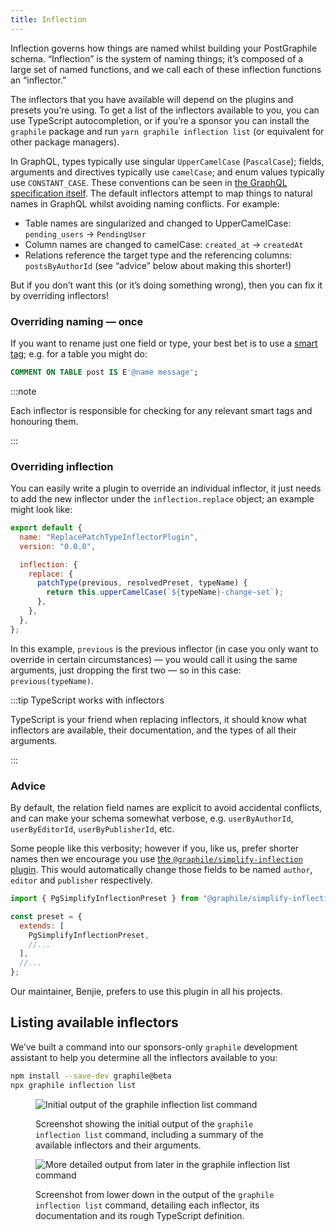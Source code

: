 ```yaml
---
title: Inflection
---
```



Inflection governs how things are named whilst building your PostGraphile
schema. “Inflection” is the system of naming things; it’s composed of a large
set of named functions, and we call each of these inflection functions an
“inflector.”

The inflectors that you have available will depend on the plugins and presets
you’re using. To get a list of the inflectors available to you, you can use
TypeScript autocompletion, or if you’re a sponsor you can install the <Spon />`graphile`
package and run `yarn graphile inflection list` (or equivalent for
other package managers).

In GraphQL, types typically use singular `UpperCamelCase` (`PascalCase`);
fields, arguments and directives typically use `camelCase`; and enum values
typically use `CONSTANT_CASE`. These conventions can be seen in [the GraphQL
specification itself](https://spec.graphql.org/draft/#example-916f4). The
default inflectors attempt to map things to natural names in GraphQL whilst
avoiding naming conflicts. For example:

- Table names are singularized and changed to UpperCamelCase: `pending_users` →
  `PendingUser`
- Column names are changed to camelCase: `created_at` → `createdAt`
- Relations reference the target type and the referencing columns:
  `postsByAuthorId` (see “advice” below about making this shorter!)

But if you don’t want this (or it’s doing something wrong), then you can fix it
by overriding inflectors!

### Overriding naming — once

If you want to rename just one field or type, your best bet is to use a
[smart tag](./smart-tags.md); e.g. for a table you might do:

```sql
COMMENT ON TABLE post IS E'@name message';
```

:::note

Each inflector is responsible for checking for any relevant smart tags and
honouring them.

:::

### Overriding inflection

You can easily write a plugin to override an individual inflector, it just
needs to add the new inflector under the `inflection.replace` object; an
example might look like:

```js
export default {
  name: "ReplacePatchTypeInflectorPlugin",
  version: "0.0.0",

  inflection: {
    replace: {
      patchType(previous, resolvedPreset, typeName) {
        return this.upperCamelCase(`${typeName}-change-set`);
      },
    },
  },
};
```

In this example, `previous` is the previous inflector (in case you only want to
override in certain circumstances) — you would call it using the same
arguments, just dropping the first two — so in this case: `previous(typeName)`.

:::tip TypeScript works with inflectors

TypeScript is your friend when replacing inflectors, it should know what
inflectors are available, their documentation, and the types of all their
arguments.

:::

### Advice

By default, the relation field names are explicit to avoid accidental
conflicts, and can make your schema somewhat verbose, e.g. `userByAuthorId`,
`userByEditorId`, `userByPublisherId`, etc.

Some people like this verbosity; however if you, like us, prefer shorter names
then we encourage you use
[the `@graphile/simplify-inflection` plugin](https://www.npmjs.com/package/@graphile/simplify-inflection).
This would automatically change those fields to be named `author`, `editor` and
`publisher` respectively.

```js title="graphile.config.mjs"
import { PgSimplifyInflectionPreset } from "@graphile/simplify-inflection";

const preset = {
  extends: [
    PgSimplifyInflectionPreset,
    //...
  ],
  //...
};
```

Our maintainer, Benjie, prefers to use this plugin in all his projects.

## <Spon />Listing available inflectors

We’ve built a command into our sponsors-only `graphile` development assistant
to help you determine all the inflectors available to you:

```bash npm2yarn
npm install --save-dev graphile@beta
npx graphile inflection list
```

<figure>

![Initial output of the `graphile inflection list` command](./graphile-inflection-list-1.png)

<figcaption>Screenshot showing the initial output of the <code>graphile inflection list</code> command, including a summary of the available inflectors and their arguments.</figcaption>
</figure>

<figure>

![More detailed output from later in the `graphile inflection list` command](./graphile-inflection-list-2.png)

<figcaption>Screenshot from lower down in the output of the <code>graphile inflection list</code> command, detailing each inflector, its documentation and its rough TypeScript definition.</figcaption>
</figure>
